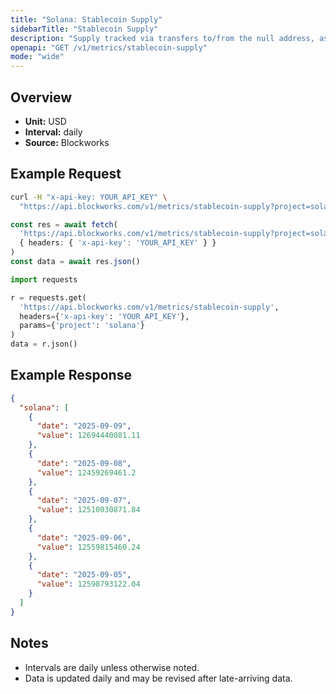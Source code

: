 ```yaml
---
title: "Solana: Stablecoin Supply"
sidebarTitle: "Stablecoin Supply"
description: "Supply tracked via transfers to/from the null address, as well as distinct issuance and redemption events for supported stablecoins. Circulating supply remove supply held in bridges, token treasuries, and known mint/burn addresses."
openapi: "GET /v1/metrics/stablecoin-supply"
mode: "wide"
---
```


## Overview

- **Unit:** USD
- **Interval:** daily
- **Source:** Blockworks

## Example Request

<CodeGroup>

```bash cURL
curl -H "x-api-key: YOUR_API_KEY" \
  "https://api.blockworks.com/v1/metrics/stablecoin-supply?project=solana"
```

```typescript TypeScript
const res = await fetch(
  'https://api.blockworks.com/v1/metrics/stablecoin-supply?project=solana',
  { headers: { 'x-api-key': 'YOUR_API_KEY' } }
)
const data = await res.json()
```

```python Python
import requests

r = requests.get(
  'https://api.blockworks.com/v1/metrics/stablecoin-supply',
  headers={'x-api-key': 'YOUR_API_KEY'},
  params={'project': 'solana'}
)
data = r.json()
```

</CodeGroup>

## Example Response

```json
{
  "solana": [
    {
      "date": "2025-09-09",
      "value": 12694440081.11
    },
    {
      "date": "2025-09-08",
      "value": 12459269461.2
    },
    {
      "date": "2025-09-07",
      "value": 12510030871.84
    },
    {
      "date": "2025-09-06",
      "value": 12559815460.24
    },
    {
      "date": "2025-09-05",
      "value": 12598793122.04
    }
  ]
}
```

## Notes
- Intervals are daily unless otherwise noted.
- Data is updated daily and may be revised after late-arriving data.